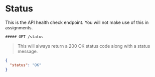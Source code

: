 
# Status

<Callout>
  This is the API health check endpoint. You will not make use of this in
  assignments.
</Callout>

```
##### GET /status
```

> This will always return a 200 OK status code along with a status message.

```json
{
  "status": "OK"
}
```
